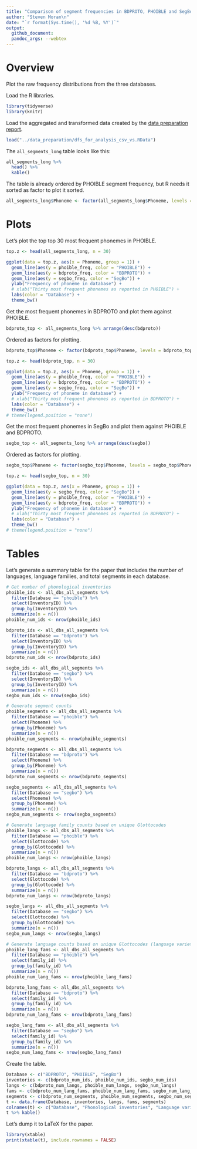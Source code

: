 ```yaml
---
title: "Comparison of segment frequencies in BDPROTO, PHOIBLE and SegBo"
author: "Steven Moran\n"
date: "`r format(Sys.time(), '%d %B, %Y')`"
output:
  github_document:
  pandoc_args: --webtex
---
```


# Overview

Plot the raw frequency distributions from the three databases.

Load the R libraries.

```r
library(tidyverse)
library(knitr)
```

Load the aggregated and transformed data created by the [data preparation report](../data_preparation/data_prep.md).

```r
load("../data_preparation/dfs_for_analysis_csv_vs.RData")
```

The `all_segments_long` table looks like this:

```r
all_segments_long %>%
  head() %>%
  kable()
```

The table is already ordered by PHOIBLE segment frequency, but R needs it sorted as factor to plot it sorted.

```r
all_segments_long$Phoneme <- factor(all_segments_long$Phoneme, levels = all_segments_long$Phoneme[order(-all_segments_long$phoible)])
```


# Plots

Let's plot the top top 30 most frequent phonemes in PHOIBLE.

```r
top.z <- head(all_segments_long, n = 30)

ggplot(data = top.z, aes(x = Phoneme, group = 1)) +
  geom_line(aes(y = phoible_freq, color = "PHOIBLE")) +
  geom_line(aes(y = bdproto_freq, color = "BDPROTO")) +
  geom_line(aes(y = segbo_freq, color = "SegBo")) +
  ylab("Frequency of phoneme in database") +
  # xlab("Thirty most frequent phonemes as reported in PHOIBLE") +
  labs(color = "Database") +
  theme_bw()
```

Get the most frequent phonemes in BDPROTO and plot them against PHOIBLE.

```r
bdproto_top <- all_segments_long %>% arrange(desc(bdproto))
```

Ordered as factors for plotting.

```r
bdproto_top$Phoneme <- factor(bdproto_top$Phoneme, levels = bdproto_top$Phoneme[order(-bdproto_top$bdproto)])
```

```r
top.z <- head(bdproto_top, n = 30)

ggplot(data = top.z, aes(x = Phoneme, group = 1)) +
  geom_line(aes(y = phoible_freq, color = "PHOIBLE")) +
  geom_line(aes(y = bdproto_freq, color = "BDPROTO")) +
  geom_line(aes(y = segbo_freq, color = "SegBo")) +
  ylab("Frequency of phoneme in database") +
  # xlab("Thirty most frequent phonemes as reported in BDPROTO") +
  labs(color = "Database") +
  theme_bw()
# theme(legend.position = "none")
```

Get the most frequent phonemes in SegBo and plot them against PHOIBLE and BDPROTO.

```r
segbo_top <- all_segments_long %>% arrange(desc(segbo))
```

Ordered as factors for plotting.

```r
segbo_top$Phoneme <- factor(segbo_top$Phoneme, levels = segbo_top$Phoneme[order(-segbo_top$segbo)])
```

```r
top.z <- head(segbo_top, n = 30)

ggplot(data = top.z, aes(x = Phoneme, group = 1)) +
  geom_line(aes(y = segbo_freq, color = "SegBo")) +
  geom_line(aes(y = phoible_freq, color = "PHOIBLE")) +
  geom_line(aes(y = bdproto_freq, color = "BDPROTO")) +
  ylab("Frequency of phoneme in database") +
  # xlab("Thirty most frequent phonemes as reported in BDPROTO") +
  labs(color = "Database") +
  theme_bw()
# theme(legend.position = "none")
```

# Tables

Let's generate a summary table for the paper that includes the number of languages, language families, and total segments in each database.

```r
# Get number of phonological inventories
phoible_ids <- all_dbs_all_segments %>%
  filter(Database == "phoible") %>%
  select(InventoryID) %>%
  group_by(InventoryID) %>%
  summarize(n = n())
phoible_num_ids <- nrow(phoible_ids)

bdproto_ids <- all_dbs_all_segments %>%
  filter(Database == "bdproto") %>%
  select(InventoryID) %>%
  group_by(InventoryID) %>%
  summarize(n = n())
bdproto_num_ids <- nrow(bdproto_ids)

segbo_ids <- all_dbs_all_segments %>%
  filter(Database == "segbo") %>%
  select(InventoryID) %>%
  group_by(InventoryID) %>%
  summarize(n = n())
segbo_num_ids <- nrow(segbo_ids)

# Generate segment counts
phoible_segments <- all_dbs_all_segments %>%
  filter(Database == "phoible") %>%
  select(Phoneme) %>%
  group_by(Phoneme) %>%
  summarize(n = n())
phoible_num_segments <- nrow(phoible_segments)

bdproto_segments <- all_dbs_all_segments %>%
  filter(Database == "bdproto") %>%
  select(Phoneme) %>%
  group_by(Phoneme) %>%
  summarize(n = n())
bdproto_num_segments <- nrow(bdproto_segments)

segbo_segments <- all_dbs_all_segments %>%
  filter(Database == "segbo") %>%
  select(Phoneme) %>%
  group_by(Phoneme) %>%
  summarize(n = n())
segbo_num_segments <- nrow(segbo_segments)

# Generate language family counts based on unique Glottocodes
phoible_langs <- all_dbs_all_segments %>%
  filter(Database == "phoible") %>%
  select(Glottocode) %>%
  group_by(Glottocode) %>%
  summarize(n = n())
phoible_num_langs <- nrow(phoible_langs)

bdproto_langs <- all_dbs_all_segments %>%
  filter(Database == "bdproto") %>%
  select(Glottocode) %>%
  group_by(Glottocode) %>%
  summarize(n = n())
bdproto_num_langs <- nrow(bdproto_langs)

segbo_langs <- all_dbs_all_segments %>%
  filter(Database == "segbo") %>%
  select(Glottocode) %>%
  group_by(Glottocode) %>%
  summarize(n = n())
segbo_num_langs <- nrow(segbo_langs)

# Generate language counts based on unique Glottocodes (language varieties)
phoible_lang_fams <- all_dbs_all_segments %>%
  filter(Database == "phoible") %>%
  select(family_id) %>%
  group_by(family_id) %>%
  summarize(n = n())
phoible_num_lang_fams <- nrow(phoible_lang_fams)

bdproto_lang_fams <- all_dbs_all_segments %>%
  filter(Database == "bdproto") %>%
  select(family_id) %>%
  group_by(family_id) %>%
  summarize(n = n())
bdproto_num_lang_fams <- nrow(bdproto_lang_fams)

segbo_lang_fams <- all_dbs_all_segments %>%
  filter(Database == "segbo") %>%
  select(family_id) %>%
  group_by(family_id) %>%
  summarize(n = n())
segbo_num_lang_fams <- nrow(segbo_lang_fams)
```

Create the table.

```r
Database <- c("BDPROTO", "PHOIBLE", "SegBo")
inventories <- c(bdproto_num_ids, phoible_num_ids, segbo_num_ids)
langs <- c(bdproto_num_langs, phoible_num_langs, segbo_num_langs)
fams <- c(bdproto_num_lang_fams, phoible_num_lang_fams, segbo_num_lang_fams)
segments <- c(bdproto_num_segments, phoible_num_segments, segbo_num_segments)
t <- data.frame(Database, inventories, langs, fams, segments)
colnames(t) <- c("Database", "Phonological inventories", "Language varieties", "Language families", "Segment types")
t %>% kable()
```

Let's dump it to LaTeX for the paper.

```r
library(xtable)
print(xtable(t), include.rownames = FALSE)
```
